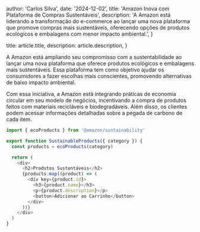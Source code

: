 
  author: 'Carlos Silva',
  date: '2024-12-02',
  title: 'Amazon Inova com Plataforma de Compras Sustentáveis',
  description:
    'A Amazon está liderando a transformação do e-commerce ao lançar uma nova plataforma que promove compras mais sustentáveis, oferecendo opções de produtos ecológicos e embalagens com menor impacto ambiental.',
}

  title: article.title,
  description: article.description,
}


A Amazon está ampliando seu compromisso com a sustentabilidade ao lançar uma nova plataforma que oferece produtos ecológicos e embalagens mais sustentáveis. Essa plataforma tem como objetivo ajudar os consumidores a fazer escolhas mais conscientes, promovendo alternativas de baixo impacto ambiental.

Com essa iniciativa, a Amazon está integrando práticas de economia circular em seu modelo de negócios, incentivando a compra de produtos feitos com materiais recicláveis e biodegradáveis. Além disso, os clientes podem acessar informações detalhadas sobre a pegada de carbono de cada item.

```js
import { ecoProducts } from '@amazon/sustainability'

export function SustainableProducts({ category }) {
  const products = ecoProducts(category)

  return (
    <div>
      <h2>Produtos Sustentáveis</h2>
      {products.map((product) => (
        <div key={product.id}>
          <h3>{product.name}</h3>
          <p>{product.description}</p>
          <button>Adicionar ao Carrinho</button>
        </div>
      ))}
    </div>
  )
}
```
